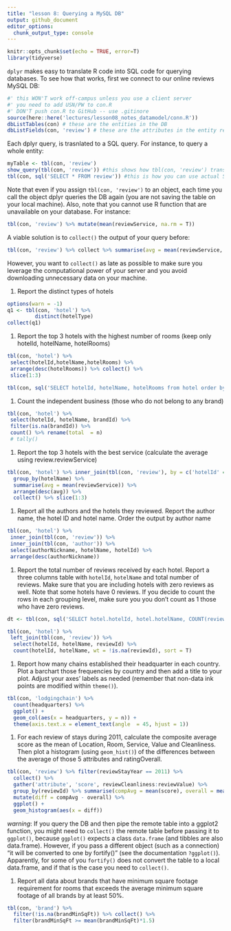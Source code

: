```yaml
---
title: "lesson 8: Querying a MySQL DB"
output: github_document
editor_options: 
  chunk_output_type: console
---
```


```r
knitr::opts_chunk$set(echo = TRUE, error=T)
library(tidyverse)
```

`dplyr` makes easy to translate R code into SQL code for querying databases. To see how that works, first we connect to our online reviews MySQL DB:

```r
#' this WON'T work off-campus unless you use a client server
#' you need to add USN/PW to con.R
#' DON'T push con.R to GitHub -- use .gitinore
source(here::here('lectures/lesson08_notes_datamodel/conn.R'))
dbListTables(con) # these are the entities in the DB
dbListFields(con, 'review') # these are the attributes in the entity review
```

Each dplyr query, is trasnlated to a SQL query. For instance, to query a whole entity:

```r
myTable <- tbl(con, 'review')
show_query(tbl(con, 'review')) #this shows how tbl(con, 'review') translates to SQL
tbl(con, sql('SELECT * FROM review')) #this is how you can use actual SQL
```

Note that even if you assign `tbl(con, 'review')` to an object, each time you call the object dplyr queries the DB again (you are not saving the table on your local machine). Also, note that you cannot use R function that are unavailable on your database. For instance:

```r
tbl(con, 'review') %>% mutate(mean(reviewService, na.rm = T))
```

A viable solution is to `collect()` the output of your query before:

```r
tbl(con, 'review') %>% collect %>% summarise(avg = mean(reviewService, na.rm = T))
```

However, you want to `collect()` as late as possible to make sure you leverage the computational power of your server and you avoid downloading unnecessary data on your machine.


#. Report the distinct types of hotels

```r
options(warn = -1)
q1 <- tbl(con, 'hotel') %>% 
         distinct(hotelType) 
collect(q1)
```


#. Report the top 3 hotels with the highest number of rooms (keep only hotelId, hotelName, hotelRooms)

```r
tbl(con, 'hotel') %>%
 select(hotelId,hotelName,hotelRooms) %>%
 arrange(desc(hotelRooms)) %>% collect() %>% 
 slice(1:3)

tbl(con, sql('SELECT hotelId, hotelName, hotelRooms from hotel order by hotelRooms desc limit 3'))
```


#. Count the independent business (those who do not belong to any brand)

```r
tbl(con, 'hotel') %>%
 select(hotelId, hotelName, brandId) %>%
 filter(is.na(brandId)) %>%
 count() %>% rename(total  = n)
 # tally()
```


#. Report the top 3 hotels with the best service (calculate the average using review.reviewService)

```r
tbl(con, 'hotel') %>% inner_join(tbl(con, 'review'), by = c('hotelId' = 'hotelId')) %>% 
  group_by(hotelName) %>% 
  summarise(avg = mean(reviewService)) %>% 
  arrange(desc(avg)) %>% 
  collect() %>% slice(1:3)
```


#. Report all the authors and the hotels they reviewed. Report the author name, the hotel ID and hotel name. Order the output by author name

```r
tbl(con, 'hotel') %>%
 inner_join(tbl(con, 'review')) %>%
 inner_join(tbl(con, 'author')) %>%
 select(authorNickname, hotelName, hotelId) %>%
 arrange(desc(authorNickname))

```


#. Report the total number of reviews received by each hotel. Report a three columns table with `hotelId`, `hotelName` and total number of reviews. Make sure that you are including hotels with zero reviews as well. Note that some hotels have 0 reviews. If you decide to count the rows in each grouping level, make sure you you don't count as 1 those who have zero reviews.

```r
dt <- tbl(con, sql('SELECT hotel.hotelId, hotel.hotelName, COUNT(reviewId) FROM hotel, review WHERE hotel.hotelId = review.hotelId GROUP BY review.hotelId'))

tbl(con, 'hotel') %>%
 left_join(tbl(con, 'review')) %>%
  select(hotelId, hotelName, reviewId) %>% 
  count(hotelId, hotelName, wt = !is.na(reviewId), sort = T)
```


#. Report how many chains established their headquarter in each country. Plot a barchart those frequencies by country and then add a title to your plot. Adjust your axes' labels as needed (remember that non-data ink points are modified within `theme()`).

```r
tbl(con, 'lodgingchain') %>% 
  count(headquarters) %>% 
  ggplot() +
  geom_col(aes(x = headquarters, y = n)) +
  theme(axis.text.x = element_text(angle  = 45, hjust = 1))
```


#. For each review of stays during 2011, calculate the composite average score as the mean of Location, Room, Service, Value and Cleanliness. Then plot a histogram (using `geom_hist()`) of the differences between the average of those 5 attributes and ratingOverall.

```r
tbl(con, 'review') %>% filter(reviewStayYear == 2011) %>% 
  collect() %>% 
  gather('attribute', 'score', reviewCleanliness:reviewValue) %>% 
  group_by(reviewId) %>% summarise(compAvg = mean(score), overall = mean(reviewOverall)) %>% 
  mutate(diff = compAvg - overall) %>% 
  ggplot() +
  geom_histogram(aes(x = diff))
```

*warning*: If you query the DB and then pipe the remote table into a ggplot2 function, you might need to `collect()` the remote table before passing it to `ggplot()`, because `ggplot()` expects a class `data.frame` (and tibbles are also data.frame). However, if you pass a different object (such as a connection) "it will be converted to one by fortify()" (see the documentation `?ggplot()`). 
Apparently, for some of you `fortify()` does not convert the table to a local data.frame, and if that is the case you need to `collect()`.


#. Report all data about brands that have minimum square footage requirement for rooms that exceeds the average minimum square footage of all brands by at least 50%.

```r
tbl(con, 'brand') %>% 
  filter(!is.na(brandMinSqFt)) %>% collect() %>% 
  filter(brandMinSqFt >= mean(brandMinSqFt)*1.5)
```




